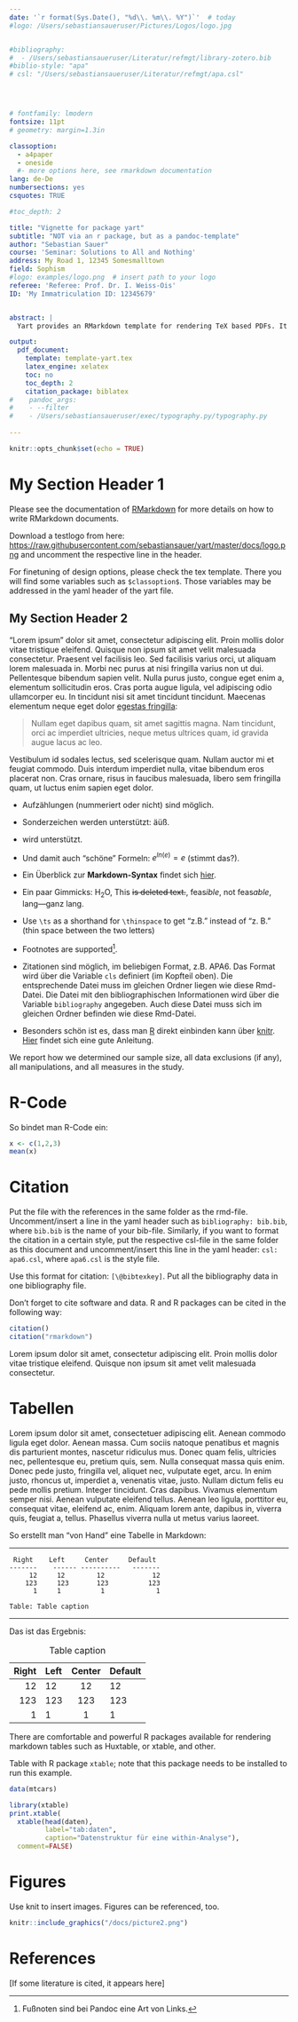 ```yaml
---
date: '`r format(Sys.Date(), "%d\\. %m\\. %Y")`'  # today
#logo: /Users/sebastiansaueruser/Pictures/Logos/logo.jpg


#bibliography: 
#  - /Users/sebastiansaueruser/Literatur/refmgt/library-zotero.bib
#biblio-style: "apa"
# csl: "/Users/sebastiansaueruser/Literatur/refmgt/apa.csl"




# fontfamily: lmodern
fontsize: 11pt
# geometry: margin=1.3in

classoption:
  - a4paper
  - oneside
  #- more options here, see rmarkdown documentation 
lang: de-De
numbersections: yes
csquotes: TRUE

#toc_depth: 2

title: "Vignette for package yart"
subtitle: "NOT via an r package, but as a pandoc-template"
author: "Sebastian Sauer"
course: 'Seminar: Solutions to All and Nothing'
address: My Road 1, 12345 Somesmalltown
field: Sophism
#logo: examples/logo.png  # insert path to your logo
referee: 'Referee: Prof. Dr. I. Weiss-Ois'
ID: 'My Immatriculation ID: 12345679'


abstract: |
  Yart provides an RMarkdown template for rendering TeX based PDFs. It provides a format suitable for academic settings. The typical RMarkdown variables may be used. In additiion, some variabels useful for academic reports have been added such as name of referee, due date, course title, field of study, addres of author, and logo, and a few more maybe. In addition, paper format (eg., paper size, margins) may be adjusted; the babel language set of Latex is supported. Those variables are defined in the yaml header of the yart document. Adjust those variables to your need. Note that citations, figure/ table referencing is possible due to the underlying pandoc magic. This template is not much more than setting some of the variables provided by rmarkdown (pandoc, knitr, latex, and more), credit is due to the original authors. Please reade the rmarkdown documentation for detailled information on how to use rmarkdown and how to change settings.

output: 
  pdf_document:
    template: template-yart.tex
    latex_engine: xelatex
    toc: no
    toc_depth: 2
    citation_package: biblatex
#    pandoc_args:
#    - --filter
#    - /Users/sebastiansaueruser/exec/typography.py/typography.py
     
---
```



```r
knitr::opts_chunk$set(echo = TRUE)
```


# My Section Header 1


Please see the documentation of [RMarkdown](http://rmarkdown.rstudio.com/) for more details on how to write RMarkdown documents.

Download a testlogo from here: <https://raw.githubusercontent.com/sebastiansauer/yart/master/docs/logo.png> and uncomment the respective line in the header.

For finetuning of design options, please check the tex template. There you will find some variables such as `$classoption$`. Those variables may be addressed in the yaml header of the yart file.



## My Section Header 2


"Lorem ipsum" dolor sit amet, consectetur adipiscing elit. Proin mollis
dolor vitae tristique eleifend. Quisque non ipsum sit amet velit
malesuada consectetur. Praesent vel facilisis leo. Sed facilisis
varius orci, ut aliquam lorem malesuada in. Morbi nec purus at nisi
fringilla varius non ut dui. Pellentesque bibendum sapien velit. Nulla
purus justo, congue eget enim a, elementum sollicitudin eros. Cras
porta augue ligula, vel adipiscing odio ullamcorper eu. In tincidunt
nisi sit amet tincidunt tincidunt. Maecenas elementum neque eget dolor
[egestas fringilla](http://example.com):


> Nullam eget dapibus quam, sit amet sagittis magna. Nam tincidunt,
> orci ac imperdiet ultricies, neque metus ultrices quam, id gravida
> augue lacus ac leo.

Vestibulum id sodales lectus, sed scelerisque quam. Nullam auctor mi
et feugiat commodo. Duis interdum imperdiet nulla, vitae bibendum eros
placerat non. Cras ornare, risus in faucibus malesuada, libero sem
fringilla quam, ut luctus enim sapien eget dolor.


- Aufzählungen (nummeriert oder nicht) sind möglich.

- Sonderzeichen werden unterstützt: äüß.

- \LaTeX wird unterstützt.

- Und damit auch "schöne" Formeln: $e^{ln(e)}=e$ (stimmt das?).

- Ein Überblick zur **Markdown-Syntax** findet sich [hier](http://pandoc.org/README.html#pandocs-markdown).



- Ein paar Gimmicks: H~2~O, This ~~is deleted text.~~, feas*ible*, not feas*able*, lang---ganz lang.

- Use `\ts` as a shorthand for `\thinspace` to get "z.\ts B." instead of  "z. B." (thin space between the two letters)


- Footnotes are supported[^1].

- Zitationen sind möglich, im beliebigen Format, z.B. APA6. Das Format wird über die Variable `cls` definiert (im Kopfteil oben). Die entsprechende Datei muss im gleichen Ordner liegen wie diese Rmd-Datei. Die Datei mit den bibliographischen Informationen wird über die Variable `bibliography` angegeben. Auch diese Datei muss sich im gleichen Ordner befinden wie diese Rmd-Datei. 

- Besonders schön ist es, dass man [R](https://cran.r-project.org) direkt einbinden kann über [knitr](http://yihui.name/knitr/). [Hier](http://galahad.well.ox.ac.uk/repro/) findet sich eine gute Anleitung.


[^1]: Fußnoten sind bei Pandoc eine Art von Links. 


We report how we determined our sample size, all data exclusions (if any), all manipulations, and all measures in the study. <!-- 21-word solution (Simmons, Nelson & Simonsohn, 2012; retrieved from http://ssrn.com/abstract=2160588) -->




# R-Code

So bindet man R-Code ein:

```r
x <- c(1,2,3)
mean(x)
```


# Citation

Put the file with the references in the same folder as the rmd-file. Uncomment/insert a line in the yaml header such as `bibliography: bib.bib`, where `bib.bib` is the name of your bib-file. Similarly, if you want to format the citation in a certain style, put the respective csl-file in the same folder as this document and uncomment/insert this line in the yaml header: `csl: apa6.csl`, where `apa6.csl` is the style file.

Use this format for citation: `[\@bibtexkey]`. Put all the bibliography data in one bibliography file.


Don't forget to cite software and data. R and R packages can be cited in the following way:

```r
citation()
citation("rmarkdown")
```


Lorem ipsum dolor sit amet, consectetur adipiscing elit. Proin mollis
dolor vitae tristique eleifend. Quisque non ipsum sit amet velit
malesuada consectetur.




# Tabellen
Lorem ipsum dolor sit amet, consectetuer adipiscing elit. Aenean commodo ligula eget dolor. Aenean massa. Cum sociis natoque penatibus et magnis dis parturient montes, nascetur ridiculus mus. Donec quam felis, ultricies nec, pellentesque eu, pretium quis, sem. Nulla consequat massa quis enim. Donec pede justo, fringilla vel, aliquet nec, vulputate eget, arcu. In enim justo, rhoncus ut, imperdiet a, venenatis vitae, justo. Nullam dictum felis eu pede mollis pretium. Integer tincidunt. Cras dapibus. Vivamus elementum semper nisi. Aenean vulputate eleifend tellus. Aenean leo ligula, porttitor eu, consequat vitae, eleifend ac, enim. Aliquam lorem ante, dapibus in, viverra quis, feugiat a, tellus. Phasellus viverra nulla ut metus varius laoreet. 


So erstellt man "von Hand" eine Tabelle in Markdown:

---

```
 Right    Left     Center     Default
-------    ------ ----------   -------
     12     12        12            12
    123     123       123          123
      1     1          1             1
      
Table: Table caption

```

---


Das ist das Ergebnis:


  Right    Left     Center     Default
-------    ------ ----------   -------
     12     12        12            12
    123     123       123          123
      1     1          1             1
      
Table: Table caption



There are comfortable and powerful R packages available for rendering markdown tables such as Huxtable, or xtable, and other.


Table with R package `xtable`; note that this package needs to be installed to run this example.

```r
data(mtcars)

library(xtable)
print.xtable(
  xtable(head(daten), 
         label="tab:daten", 
         caption="Datenstruktur für eine within-Analyse"), 
  comment=FALSE)
```




# Figures

Use knit to insert images. Figures can be referenced, too.


```r
knitr::include_graphics("/docs/picture2.png")
```



# References

[If some literature is cited, it appears here]

<!-- These lines ensure references are set with hanging indents in PDF documents -->
\setlength{\parindent}{-0.5in}
\setlength{\leftskip}{0.5in}



